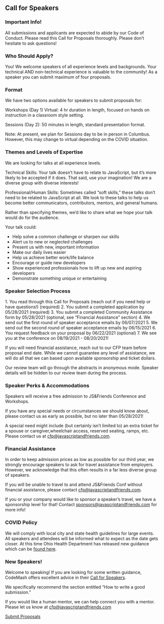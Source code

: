 
<Card mx="10%" my="48px">

## Call for Speakers

### Important Info!

All submissions and applicants are expected to abide by our Code of Conduct.
Please read this Call for Proposals thoroughly. Please don’t hesitate to ask questions!

### Who Should Apply?

You! We welcome speakers of all experience levels and backgrounds.
Your technical AND non-technical experience is valuable to the community!
As a speaker you can submit maximum of four proposals.

### Format

We have two options available for speakers to submit proposals for: 

<Text my={20}>Workshops (Day 1) Virtual: 4 hr duration in length, focused on hands on instruction in a classroom style setting.</Text>

<Text my={20}>Sessions (Day 2): 50 minutes in length, standard presentation format.</Text>

Note: At present, we plan for Sessions day to be in person in Columbus. However, this may change to virtual depending on the COVID situation.

### Themes and Levels of Expertise

We are looking for talks at all experience levels.

Technical Skills: Your talk doesn’t have to relate to JavaScript, but it’s more likely to be accepted if it does.
That said, use your imagination! We are a diverse group with diverse interests!

Professional/Human Skills: Sometimes called “soft skills,” these talks don’t need to be related to JavaScript at all.
We look to these talks to help us become better communicators, contributors, mentors, and general humans.

Rather than specifying themes, we’d like to share what we hope your talk would do for the audience.

Your talk could:

- Help solve a common challenge or sharpen our skills
- Alert us to new or neglected challenges
- Present us with new, important information
- Make our daily lives easier
- Help us achieve better work/life balance
- Encourage or guide new developers
- Show experienced professionals how to lift up new and aspiring developers
- Demonstrate something unique or entertaining

### Speaker Selection Process

<Text my={20}>1.  You read through this Call for Proposals (reach out if you need help or have questions!) (required)</Text>
<Text my={20}>2.  You submit a completed application by 05/28/2021 (required)</Text>
<Text my={20}>3.  You submit a completed Community Assistance form by 05/28/2021 (optional, see “Financial Assistance” section)</Text>
<Text my={20}>4.  We send out the first round of speaker acceptance emails by 06/07/2021 </Text>
<Text my={20}>5.  We send out the second round of speaker acceptance emails by 06/15/2021 </Text>
<Text my={20}>6.  You request feedback on your proposal by 06/22/2021 (optional)</Text>
<Text my={20}>7.  We see you at the conference on 08/19/2021 - 08/20/2021!</Text>

If you will need financial assistance, reach out to our CFP team before proposal end date. While we cannot guarantee any level of assistance, we will do all that we can based upon available sponsorship and ticket dollars.

Our review team will go through the abstracts in anonymous mode. Speaker details will be hidden to our review team during the process.

### Speaker Perks & Accommodations

Speakers will receive a free admission to JS&Friends Conference and Workshops.

<Text my={20}>
If you have any special needs or circumstances we should know about, please contact us as early as possible,
but no later than 05/28/2021! </Text>

A special need might include (but certainly isn’t limited to)
an extra ticket for a spouse or caregiver,wheelchair access, reserved seating, ramps, etc.
Please contact us at <a href="mailto:cfp@javascriptandfriends.com">cfp@javascriptandfriends.com</a>.

### Financial Assistance

In order to keep admission prices as low as possible for our third year, we strongly encourage speakers
to ask for travel assistance from employers. However, we acknowledge that this often results in a far less
diverse group of speakers.

If you will be unable to travel to and attend JS&Friends Conf without financial assistance,
please contact <a href="mailto:cfp@javascriptandfriends.com">cfp@javascriptandfriends.com</a>.

If you or your company would like to sponsor a speaker’s travel, we have a sponsorship level for that!
Contact <a href="mailto:sponsors@javascriptandfriends.com">sponsors@javascriptandfriends.com</a> for more info!


### COVID Policy
We will comply with local city and state health guidelines for large events. 
All speakers and attendees will be informed what to expect as the date gets closer.
At this time Ohio Health Department has released new guidance which can be <a href="https://coronavirus.ohio.gov/static/publicorders/rev-2nd-final-amended-do-soc-dist-remove-face-cover-21.pdf" target="_blank" rel="noopener noreferrer">found here</a>.


### New Speakers!

Welcome to speaking! If you are looking for some written guidance, CodeMash offers excellent advice
in their <a href="http://www.codemash.org/call-speakers/" target="_blank" rel="noopener noreferrer">Call for Speakers</a>.

We specifically recommend the section entitled “How to write a good submission.”

If you would like a human mentor, we can help connect you with a mentor.
Please let us know at <a href="mailto:cfp@javascriptandfriends.com">cfp@javascriptandfriends.com</a>

<a href="https://sessionize.com/jsfriendsconf2021/" target="_blank" rel="noopener noreferrer">Submit Proposals</a>

</Card>
